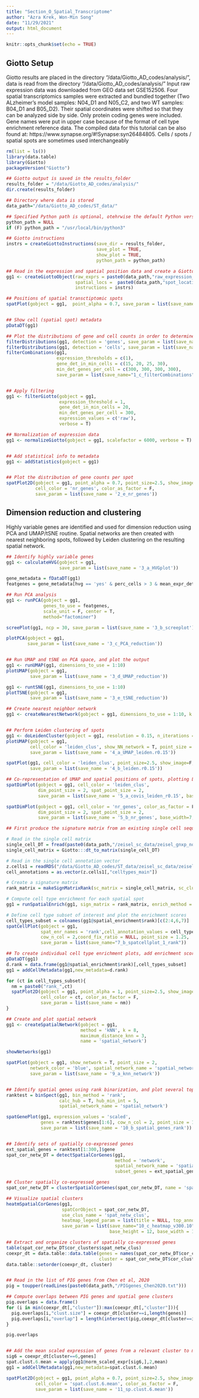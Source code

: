 ```yaml
---
title: "Section_O_Spatial_Transcriptome"
author: "Azra Krek, Won-Min Song"
date: "11/29/2021"
output: html_document
---
```


```r
knitr::opts_chunk$set(echo = TRUE)
```

## Giotto Setup

Giotto results are placed in the directory "/data/Giotto_AD_codes/analysis/", data is read from the directory "/data/Giotto_AD_codes/analysis/"
Input raw expression data was downloaded from GEO data set GSE152506. Four spatial transcriptomics samples were extracted and bundled together (Two ALzheimer's model samples: N04_D1 and N05_C2, and two WT samples: B04_D1 and B05_D2). Their spatial coordinates were shifted so that they can be analyzed side by side. Only protein coding genes were included. Gene names were put in upper case because of the format of cell type enrichment reference data. The compiled data for this tutorial can be also found at: https://www.synapse.org/#!Synapse:syn26484805. 
Cells / spots / spatial spots are sometimes used interchangeably

```r
rm(list = ls())
library(data.table)
library(Giotto)
packageVersion("Giotto") 

## Giotto output is saved in the results_folder
results_folder = "/data/Giotto_AD_codes/analysis/"
dir.create(results_folder)

## Directory where data is stored
data_path="/data/Giotto_AD_codes/ST_data/"

## Specified Python path is optional, otehrwise the default Python version will be used. 
python_path = NULL
if (F) python_path = "/usr/local/bin/python3"

## Giotto instructions
instrs = createGiottoInstructions(save_dir = results_folder,
                                  save_plot = TRUE,
                                  show_plot = TRUE,
                                  python_path = python_path)

## Read in the expression and spatial position data and create a Giotto object
gg1 <- createGiottoObject(raw_exprs = paste0(data_path,"raw_expression_countsUC.txt"),
                          spatial_locs =  paste0(data_path,"spot_locations.txt"),
                          instructions = instrs)

## Positions of spatial transctiptomic spots
spatPlot(gobject = gg1,  point_alpha = 0.7, save_param = list(save_name = '2_a_spatplot_image'), point_size=2.5)


## Show cell (spatial spot) metadata
pDataDT(gg1)

## Plot the distributions of gene and cell counts in order to determine the optimal filtering parameters
filterDistributions(gg1, detection = 'genes', save_param = list(save_name="1_a_filterDistributions_genes"))
filterDistributions(gg1, detection = 'cells', save_param = list(save_name="1_b_filterDistributions_spots"))
filterCombinations(gg1,
                   expression_thresholds = c(1),
                   gene_det_in_min_cells = c(15, 20, 25, 30),
                   min_det_genes_per_cell = c(300, 300, 300, 300),
                   save_param = list(save_name="1_c_filterCombinations"))


## Apply filtering
gg1 <- filterGiotto(gobject = gg1,
                    expression_threshold = 1,
                    gene_det_in_min_cells = 20,
                    min_det_genes_per_cell = 300,
                    expression_values = c('raw'),
                    verbose = T)

## Normalization of expression data
gg1 <- normalizeGiotto(gobject = gg1, scalefactor = 6000, verbose = T)


## Add statistical info to metadata
gg1 <- addStatistics(gobject = gg1)


## Plot the distribution of gene counts per spot
spatPlot2D(gobject = gg1, point_alpha = 0.7, point_size=2.5, show_image=F,
           cell_color = 'nr_genes', color_as_factor = F,
           save_param = list(save_name = '2_e_nr_genes'))

```

## Dimension reduction and clustering
Highly variable genes are identified and used for dimension reduction using PCA and UMAP/tSNE routine. Spatial networks are then created with nearest neighboring spots, followed by Leiden clustering on the resulting spatial network.

```r
## Identify highly variable genes
gg1 <- calculateHVG(gobject = gg1,
                    save_param = list(save_name = '3_a_HVGplot'))

gene_metadata = fDataDT(gg1)
featgenes = gene_metadata[hvg == 'yes' & perc_cells > 3 & mean_expr_det > 0.4]$gene_ID

## Run PCA analysis
gg1 <- runPCA(gobject = gg1, 
              genes_to_use = featgenes, 
              scale_unit = F, center = T, 
              method="factominer")

screePlot(gg1, ncp = 30, save_param = list(save_name = '3_b_screeplot'))

plotPCA(gobject = gg1,
        save_param = list(save_name = '3_c_PCA_reduction'))


## Run UMAP and tSNE on PCA space, and plot the output
gg1 <- runUMAP(gg1, dimensions_to_use = 1:10)
plotUMAP(gobject = gg1,
         save_param = list(save_name = '3_d_UMAP_reduction'))

gg1 <- runtSNE(gg1, dimensions_to_use = 1:10)
plotTSNE(gobject = gg1,
         save_param = list(save_name = '3_e_tSNE_reduction'))

## Create nearest neighbor network
gg1 <- createNearestNetwork(gobject = gg1, dimensions_to_use = 1:10, k = 15)


## Perform Leiden clustering of spots
gg1 <- doLeidenCluster(gobject = gg1, resolution = 0.15, n_iterations = 1000)
plotUMAP(gobject = gg1,
         cell_color = 'leiden_clus', show_NN_network = T, point_size = 2,
         save_param = list(save_name = '4_a_UMAP_leiden.r0.15'))

spatPlot(gg1, cell_color = 'leiden_clus', point_size=2.5, show_image=F,
         save_param = list(save_name = '4_b_leiden.r0.15'))

## Co-representation of UMAP and spatial positions of spots, plotting Leiden clusters and gene number
spatDimPlot(gobject = gg1, cell_color = 'leiden_clus',
            dim_point_size = 2, spat_point_size = 2,
            save_param = list(save_name = '5_a_covis_leiden_r0.15', base_width=7,base_height=12))

spatDimPlot(gobject = gg1, cell_color = 'nr_genes', color_as_factor = F,
            dim_point_size = 2, spat_point_size = 2,
            save_param = list(save_name = '5_b_nr_genes', base_width=7,base_height=12))
```


```r
## First produce the signature matrix from an existing single cell sequencing data set.

# Read in the single cell matrix
single_cell_DT = fread(paste0(data_path,"/zeisel_sc_data/zeisel_gnxp_norm_matched_gene_PC.txt"))
single_cell_matrix = Giotto:::dt_to_matrix(single_cell_DT)

# Read in the single cell annotation vector
z.cells1 = readRDS("/data/Giotto_AD_codes/ST_data/zeisel_sc_data/zeisel_meta_no_outliers_gene.rds")
cell_annotations = as.vector(z.cells1[,"celltypes_main"])

# Create a signature matrix 
rank_matrix = makeSignMatrixRank(sc_matrix = single_cell_matrix, sc_cluster_ids = cell_annotations)

# Compute cell type enrichment for each spatial spot
gg1 = runSpatialEnrich(gg1, sign_matrix = rank_matrix, enrich_method = 'rank')  

# Define cell type subset of interest and plot the enrichment scores
cell_types_subset = colnames(gg1@spatial_enrichment$rank)[c(2:4,6,7)]
spatCellPlot(gobject = gg1,
             spat_enr_names = 'rank',cell_annotation_values = cell_types_subset,
             cow_n_col = 2,coord_fix_ratio = NULL, point_size = 1.25,
             save_param = list(save_name="7_b_spatcellplot_1_rank"))

## To create individual cell type enrichment plots, add enrichment scores to metadata and plot each cell type
pDataDT(gg1)
d.rank = data.frame(gg1@spatial_enrichment$rank)[,cell_types_subset]
gg1 = addCellMetadata(gg1,new_metadata=d.rank)

for (ct in cell_types_subset){
  nm = paste0("rank_",ct)
  spatPlot2D(gobject = gg1, point_alpha = 1, point_size=2.5, show_image=F,
             cell_color = ct, color_as_factor = F,
             save_param = list(save_name = nm))
}
```

```r
## Create and plot spatial network
gg1 <- createSpatialNetwork(gobject = gg1, 
                            method = 'kNN', k = 8, 
                            maximum_distance_knn = 3, 
                            name = 'spatial_network')

showNetworks(gg1)

spatPlot(gobject = gg1, show_network = T, point_size = 2,
         network_color = 'blue', spatial_network_name = 'spatial_network',
         save_param = list(save_name = '9_a_knn_network'))


## Identify spatial genes using rank binarization, and plot several top scoring genes
ranktest = binSpect(gg1, bin_method = 'rank', 
                    calc_hub = T, hub_min_int = 5,
                    spatial_network_name = 'spatial_network')

spatGenePlot(gg1, expression_values = 'scaled',
             genes = ranktest$genes[1:6], cow_n_col = 2, point_size = 1.5,
             save_param = list(save_name = '10_b_spatial_genes_rank'))


## Identify sets of spatially co-expressed genes
ext_spatial_genes = ranktest[1:300,]$gene
spat_cor_netw_DT = detectSpatialCorGenes(gg1, 
                                         method = 'network', 
                                         spatial_network_name = 'spatial_network', 
                                         subset_genes = ext_spatial_genes)

## Cluster spatially co-expressed genes
spat_cor_netw_DT = clusterSpatialCorGenes(spat_cor_netw_DT, name = 'spat_netw_clus', k = 10)

## Visualize spatial clusters
heatmSpatialCorGenes(gg1, 
                     spatCorObject = spat_cor_netw_DT, 
                     use_clus_name = 'spat_netw_clus', 
                     heatmap_legend_param = list(title = NULL, top_annotation = "Coexpr.clust"), 
                     save_param = list(save_name="10_c_heatmap_v300.10",
                                       base_height = 12, base_width = 13, units = 'cm'))

## Extract and organize clusters of spatially co-expressed genes
table(spat_cor_netw_DT$cor_clusters$spat_netw_clus)
coexpr_dt = data.table::data.table(genes = names(spat_cor_netw_DT$cor_clusters$spat_netw_clus),
                                   cluster = spat_cor_netw_DT$cor_clusters$spat_netw_clus)
data.table::setorder(coexpr_dt, cluster)


## Read in the list of PIG genes from Chen et al, 2020
pig = toupper(readLines(paste0(data_path,"/PIGgenes_Chen2020.txt")))

## Compute overlaps between PIG genes and spatial gene clusters
pig.overlaps = data.frame()
for (i in min(coexpr_dt[,"cluster"]):max(coexpr_dt[,"cluster"])){
  pig.overlaps[i,"clust.size"] = coexpr_dt[cluster==i,length(genes)]
  pig.overlaps[i,"overlap"] = length(intersect(pig,coexpr_dt[cluster==i,][["genes"]]))
}

pig.overlaps


## Add the mean scaled expression of genes from a relevant cluster to metadata, and plot it
sig6 = coexpr_dt[cluster==6,genes]
spat.clust.6.mean = apply(gg1@norm_scaled_expr[sig6,],2,mean)
gg1 = addCellMetadata(gg1,new_metadata=spat.clust.6.mean)

spatPlot2D(gobject = gg1, point_alpha = 0.7, point_size=2.5, show_image=F,
           cell_color = 'spat.clust.6.mean', color_as_factor = F,
           save_param = list(save_name = '11_sp.clust.6.mean'))


```